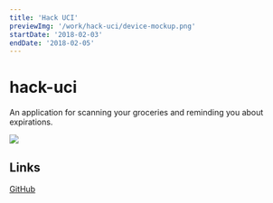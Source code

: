 ```yaml
---
title: 'Hack UCI'
previewImg: '/work/hack-uci/device-mockup.png'
startDate: '2018-02-03'
endDate: '2018-02-05'
---
```


# hack-uci

An application for scanning your groceries and reminding you about expirations.

<img src={previewImg} />

## Links

[GitHub](https://github.com/yeungjoseph/hackUCI2)
